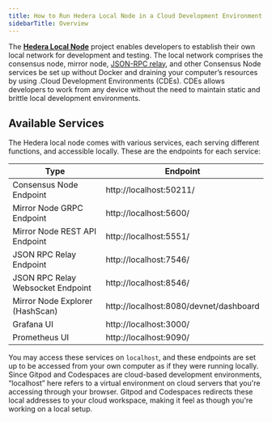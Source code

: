 ```yaml
---
title: How to Run Hedera Local Node in a Cloud Development Environment (CDE)
sidebarTitle: Overview
---
```

The [**Hedera Local Node**](https://github.com/hashgraph/hedera-local-node) project enables developers to establish their own local network for development and testing. The local network comprises the consensus node, mirror node, [JSON-RPC relay](https://github.com/hashgraph/hedera-json-rpc-relay#readme), and other Consensus Node services be set up without Docker and draining your computer’s resources by using .Cloud Development Environments (CDEs). CDEs allows developers to work from any device without the need to maintain static and brittle local development environments.

## **Available Services**

The Hedera local node comes with various services, each serving different functions, and accessible locally. These are the endpoints for each service:

| Type                              | Endpoint                                 |
| --------------------------------- | ---------------------------------------- |
| Consensus Node Endpoint           | http://localhost:50211/                  |
| Mirror Node GRPC Endpoint         | http://localhost:5600/                   |
| Mirror Node REST API Endpoint     | http://localhost:5551/                   |
| JSON RPC Relay Endpoint           | http://localhost:7546/                   |
| JSON RPC Relay Websocket Endpoint | http://localhost:8546/                   |
| Mirror Node Explorer (HashScan)   | http://localhost:8080/devnet/dashboard   |
| Grafana UI                        | http://localhost:3000/                   |
| Prometheus UI                     | http://localhost:9090/                   |

You may access these services on `localhost`, and these endpoints are set up to be accessed from your own computer as if they were running locally. Since Gitpod and Codespaces are cloud-based development environments, “localhost” here refers to a virtual environment on cloud servers that you're accessing through your browser. Gitpod and Codespaces redirects these local addresses to your cloud workspace, making it feel as though you're working on a local setup.
